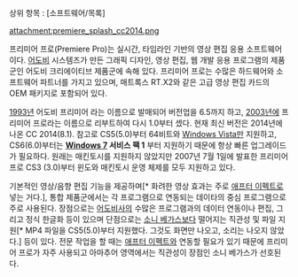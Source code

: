 상위 항목 : [소프트웨어/목록]

attachment:premiere_splash_cc2014.png

프리미어 프로(Premiere Pro)는 실시간, 타임라인 기반의 영상 편집 응용 소프트웨어이다. [[어도비]] 시스템즈가 만든 그래픽 디자인, 영상 편집, 웹 개발 응용 프로그램의 제품군인 어도비 크리에이티브 제품군에 속해 있다. 프리미어 프로는 수많은 하드웨어와 소프트웨어 파트너를 가지고 있으며, 매트록스 RT.X2와 같은 고급 영상 편집 카드의 OEM 패키지로 포함되어 있다.

[[1993년]] 어도비 프리미어 라는 이름으로 발매되어 버전업을 6.5까지 하고, [[2003년]]에 프리미어 프로라는 이름으로 리부트하여 다시 1.0부터 셌다. 현재 최신 버전은 2014년에 나온 CC 2014(8.1). 참고로 CS5(5.0)부터 64비트와 [[Windows Vista]]만 지원하고, CS6(6.0)부터는 '''[[Windows 7]] 서비스 팩 1''' 부터 지원하기 때문에 항상 빠른 업그레이드가 필요하다. 원래는 매킨토시를 지원하지 않았지만 2007년 7월 1일에 발표한 프리미어 프로 CS3 (3.0)부터 윈도와 매킨토시 운영 체제를 모두 지원하고 있다.

기본적인 영상/음향 편집 기능을 제공하며[* 화려한 영상 효과는 주로 [[애프터 이펙트]]로 넣는 거다.], 통합 제품군에서는 각 프로그램으로 연동되는 데이타의 중심 프로그램으로 주로 사용된다. 장점으로는 [[어도비]]사의 수많은 프로그램과의 데이터 연동이나 편집, 그리고 정식 한글화 등이 있으며 단점으로는 [[소니 베가스]]보다 떨어지는 직관성 및 파일 지원[* MP4 파일을 CS5(5.0)부터 지원했다. 그것도 화면만 나오고, 소리는 나오지 않았다.] 등이 있다. 전문 작업을 할 때는 [[애프터 이펙트]]와 연동할 필요가 있기 때문에 프리미어 프로가 자주 사용되고 아마추어 영역에서는 직관성이 장점인 소니 베가스가 선호된다.
